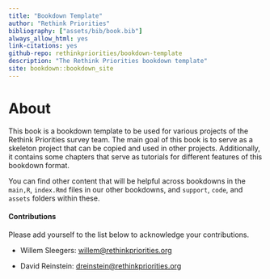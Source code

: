 ```yaml
---
title: "Bookdown Template"
author: "Rethink Priorities"
bibliography: ["assets/bib/book.bib"]
always_allow_html: yes
link-citations: yes
github-repo: rethinkpriorities/bookdown-template
description: "The Rethink Priorities bookdown template"
site: bookdown::bookdown_site
---
```



# About {.unnumbered}

This book is a bookdown template to be used for various projects of the Rethink Priorities survey team. The main goal of this book is to serve as a skeleton project that can be copied and used in other projects. Additionally, it contains some chapters that serve as tutorials for different features of this bookdown format.

You can find other content that will be helpful across bookdowns in the `main,R`, `index.Rmd` files in our other bookdowns, and `support`, `code`, and `assets` folders within these. 


#### Contributions {.unnumbered}

Please add yourself to the list below to acknowledge your contributions.

-   Willem Sleegers: [willem\@rethinkpriorities.org](mailto:willem@rethinkpriorities.org)

-   David Reinstein: [dreinstein\@rethinkpriorities.org](mailto:dreinstein@rethinkpriorities.org)
